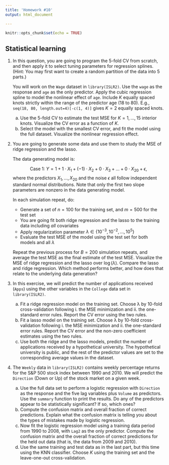 ```yaml
---
title: 'Homework #10'
output: html_document

---
```


```r
knitr::opts_chunk$set(echo = TRUE)
```

<!-- ## A useful note -->
<!-- Remove any `View()` or `install.packages()` commands in your `Rmd` file. These commands will prevent the knitting of your file.  -->

## Statistical learning

1. In this question, you are going to program the 5-fold CV from scratch, and then apply it to select tuning parameters for regression splines.
(Hint: You may first want to create a random partition of the data into 5 parts.)

    You will work on the `Wage` dataset in `library(ISLR2)`. Use the `wage` as the response and `age` as the only predictor. 
    Apply the cubic regression spline to model the nonlinear effect of `age`. 
    Include $K$ equally spaced knots strictly within the range of the predictor age (18 to 80). E.g., `seq(18, 80, length.out=4)[-c(1, 4)]` gives $K=2$ equally spaced knots.
    a. Use the 5-fold CV to estimate the test MSE for $K=1, \dots, 15$ interior knots. Visualize the CV error as a function of $K$.
    b. Select the model with the smallest CV error, and fit the model using the full dataset. Visualize the nonlinear regression effect.


1. You are going to generate some data and use them to study the MSE of ridge regression and the lasso.

    The data generating model is:
    
    $$\text{Case 1: } Y = 1 + 1 \cdot X_1 + (-1) \cdot X_2 + 0 \cdot X_3 + \dots + 0 \cdot X_{20} + \epsilon,$$
    where the predictors $X_1, \dots, X_{20}$ and the noise $\epsilon$ all follow independent standard normal distributions.
    Note that only the first two slope parameters are nonzero in the data generating model. 
    
    In each simulation repeat, do:
      - Generate a set of $n=100$ for the training set, and $m=500$ for the test set
      - You are going fit both ridge regression and the lasso to the training data including *all* covariates
      - Apply regularization parameter $\lambda \in \{10^{-3}, 10^{-2}, \dots, 10^{5}\}$
      - Evaluate the test MSE of the model using the test set for both models and all $\lambda$
    
    Repeat the previous process for $B=200$ simulation repeats, and average the test MSE as the final estimate of the test MSE. 
    Visualize the MSE of ridge regression and the lasso over $\log(\lambda)$.
    Compare the lasso and ridge regression. Which method performs better, and how does that relate to the underlying data generation?

1. In this exercise, we will predict the number of applications received (`Apps`)
using the other variables in the `College` data set in `library(ISLR2)`.

    a. Fit a ridge regression model on the training set. Choose λ by 10-fold cross-validation following i. the MSE minimization and ii. the one-standard error rules. Report the CV error using the two rules.
    a. Fit a lasso model on the training set. Choose λ by 10-fold cross-validation following i. the MSE minimization and ii. the one-standard error rules. Report the CV error and the non-zero coefficient estimates using the two rules.
    a. Use both the ridge and the lasso models, predict the number of applications received by a hypothetical university. 
    The hypothetical university is public, and the rest of the predictor values are set to the corresponding average values in the dataset.
  
1. The `Weekly` data in `library(ISLR2)` contains weekly percentage returns for the S&P 500 stock index between 1990 and 2010. We will predict the `Direction` (Down or Up) of the stock market on a given week.

    a. Use the full data set to perform a logistic regression with `Direction` as the response and the five lag variables plus `Volume` as predictors. Use the `summary` function to print the results. Do any of the predictors appear to be statistically significant? If so, which ones?
    a. Compute the confusion matrix and overall fraction of correct predictions. Explain what the confusion matrix is telling you about the types of mistakes made by logistic regression.
    a. Now fit the logistic regression model using a training data period from 1990 to 2008, with `Lag2` as the only predictor. Compute the confusion matrix and the overall fraction of correct predictions for the held out data (that is, the data from 2009 and 2010).
    a. Use the same training and test data as in the last part, but this time using the KNN classifier. Choose $K$ using the training set and the leave-one-out cross-validation.
